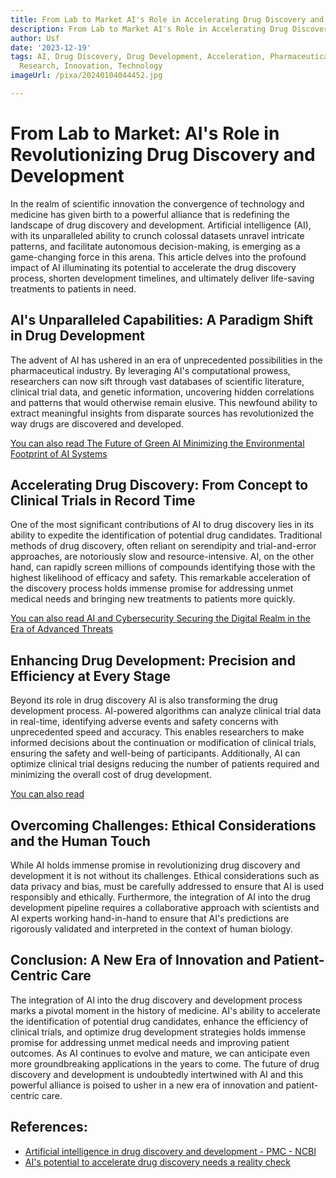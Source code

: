 ```yaml
---
title: From Lab to Market AI's Role in Accelerating Drug Discovery and Development
description: From Lab to Market AI's Role in Accelerating Drug Discovery and Development
author: Usf
date: '2023-12-19'
tags: AI, Drug Discovery, Drug Development, Acceleration, Pharmaceutical, Healthcare,
  Research, Innovation, Technology
imageUrl: /pixa/20240104044452.jpg

---
```

# From Lab to Market: AI's Role in Revolutionizing Drug Discovery and Development

In the realm of scientific innovation the convergence of technology and medicine has given birth to a powerful alliance that is redefining  the landscape of drug discovery and development. Artificial intelligence  (AI), with its unparalleled ability to crunch colossal datasets unravel intricate patterns, and facilitate autonomous decision-making,  is emerging as  a game-changing force in this arena. This article delves into the profound impact of AI illuminating its potential to accelerate the drug discovery process,  shorten development timelines,  and ultimately deliver life-saving treatments to patients in need.

## AI's Unparalleled Capabilities: A Paradigm Shift in Drug  Development

The advent of AI has ushered in an era of unprecedented possibilities in the pharmaceutical industry. By leveraging AI's computational prowess, researchers can now sift through vast databases of scientific literature, clinical trial data, and genetic information, uncovering hidden correlations  and patterns that would otherwise remain elusive. This newfound ability to extract meaningful insights from disparate sources has revolutionized the way drugs are discovered and developed.

[You can also read The Future of Green AI Minimizing  the Environmental Footprint of AI Systems](The%20Future%20of%20Green%20AI%20Minimizing%20the%20Environmental%20Footprint%20of%20AI%20Systems)


## Accelerating Drug Discovery: From Concept to Clinical Trials in Record Time

One of  the most significant contributions of AI to drug discovery lies in its ability to expedite the identification of  potential drug candidates. Traditional methods of  drug discovery, often reliant on serendipity and trial-and-error  approaches, are notoriously  slow and  resource-intensive.  AI, on the other hand, can rapidly screen  millions of  compounds  identifying those with the highest likelihood of efficacy and safety. This remarkable acceleration of the  discovery  process holds immense promise for addressing unmet medical  needs and  bringing new treatments to patients more quickly.

[You can also read AI and Cybersecurity Securing  the Digital Realm  in the  Era of Advanced  Threats](AI%20and%20Cybersecurity%20Securing%20the%20Digital%20Realm%20in%20the%20Era%20of%20Advanced%20Threats)


## Enhancing Drug Development: Precision and Efficiency at Every Stage

Beyond its role in drug discovery AI is also transforming the drug development process. AI-powered algorithms can analyze clinical  trial data in real-time, identifying adverse events and  safety concerns with unprecedented speed and accuracy. This  enables researchers to make informed  decisions  about the continuation or modification of  clinical trials, ensuring the safety and well-being of participants. Additionally, AI  can optimize  clinical trial designs reducing the  number of patients required and minimizing the overall cost of drug development.

[You can also read ]()


##  Overcoming Challenges: Ethical  Considerations and the Human Touch

While AI holds immense promise in revolutionizing drug discovery and development it is not  without its challenges. Ethical considerations such as data  privacy and bias,  must be carefully addressed  to ensure that AI is used responsibly and ethically. Furthermore, the integration of AI into the drug development pipeline requires a collaborative approach with scientists  and  AI experts working hand-in-hand to ensure that AI's predictions are  rigorously validated and interpreted  in the context  of human biology.

## Conclusion: A New Era  of Innovation and Patient-Centric Care

The integration of AI into the drug discovery and development process marks a  pivotal moment  in the history of medicine. AI's ability to accelerate the identification of potential drug candidates, enhance the efficiency of clinical trials, and optimize drug development strategies  holds immense promise for addressing unmet medical needs and  improving patient outcomes. As  AI continues to evolve and  mature, we can anticipate even more groundbreaking applications in the years to come. The  future of drug discovery and development is undoubtedly intertwined with AI and this powerful alliance is  poised to usher in  a new era of innovation and patient-centric care.

## References:
- [Artificial intelligence in drug discovery and development - PMC - NCBI](https://www.ncbi.nlm.nih.gov/pmc/articles/PMC7577280/)
- [AI's potential to accelerate drug discovery needs a reality check](https://www.nature.com/articles/d41586-023-03172-6)
